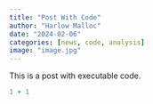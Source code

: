 ```yaml
---
title: "Post With Code"
author: "Harlow Malloc"
date: "2024-02-06"
categories: [news, code, analysis]
image: "image.jpg"
---
```


This is a post with executable code.

```r
1 + 1
```
